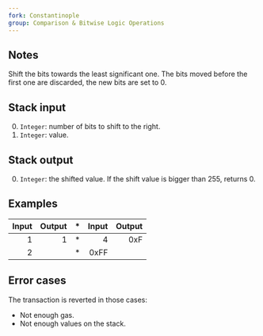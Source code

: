 ```yaml
---
fork: Constantinople
group: Comparison & Bitwise Logic Operations
---
```


## Notes

Shift the bits towards the least significant one. The bits moved before the first one are discarded, the new bits are set to 0.

## Stack input

0. `Integer`: number of bits to shift to the right.
1. `Integer`: value.

## Stack output

0. `Integer`: the shifted value. If the shift value is bigger than 255, returns 0.

## Examples

| Input | Output | * | Input | Output |
|------:|-------:|-|------:|-------:|
| 1 | 1 | * | 4 | 0xF |
| 2 | | * | 0xFF | |

## Error cases

The transaction is reverted in those cases:
- Not enough gas.
- Not enough values on the stack.

